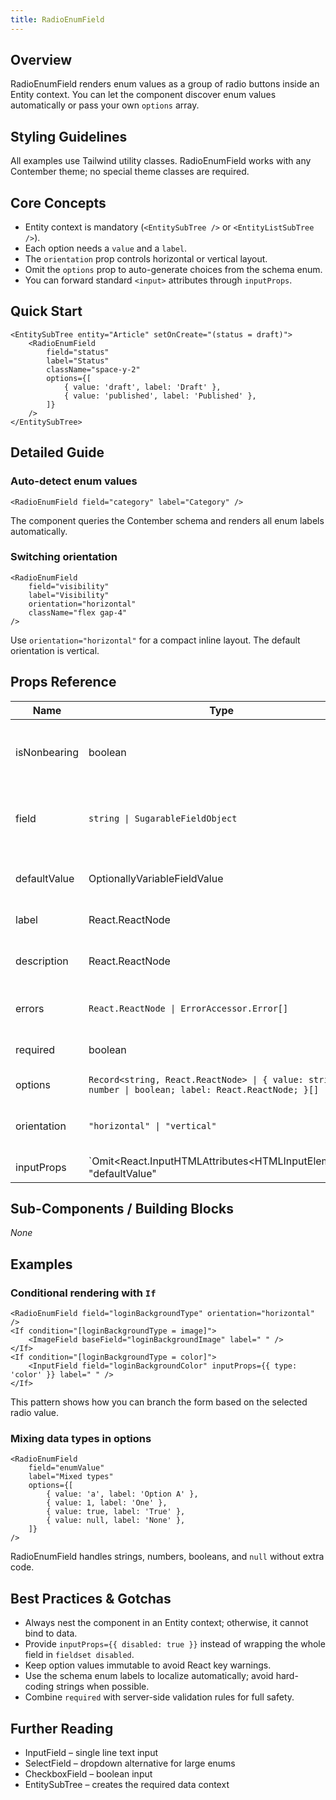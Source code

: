 ```yaml
---
title: RadioEnumField
---
```


<!-- Edited by human: false -->
<!-- Examples count: 16 -->
<!-- Source examples: 2 -->
<!-- Playground examples: 4 -->
<!-- External examples: 10 -->
<!-- Import examples: 7 -->

## Overview
RadioEnumField renders enum values as a group of radio buttons inside an Entity context.
You can let the component discover enum values automatically or pass your own `options` array.

## Styling Guidelines
All examples use Tailwind utility classes.
RadioEnumField works with any Contember theme; no special theme classes are required.

## Core Concepts
- Entity context is mandatory (`<EntitySubTree />` or `<EntityListSubTree />`).
- Each option needs a `value` and a `label`.
- The `orientation` prop controls horizontal or vertical layout.
- Omit the `options` prop to auto-generate choices from the schema enum.
- You can forward standard `<input>` attributes through `inputProps`.

## Quick Start
```tsx
<EntitySubTree entity="Article" setOnCreate="(status = draft)">
	<RadioEnumField
		field="status"
		label="Status"
		className="space-y-2"
		options={[
			{ value: 'draft', label: 'Draft' },
			{ value: 'published', label: 'Published' },
		]}
	/>
</EntitySubTree>
```

## Detailed Guide
### Auto-detect enum values
```tsx
<RadioEnumField field="category" label="Category" />
```
The component queries the Contember schema and renders all enum labels automatically.

### Switching orientation
```tsx
<RadioEnumField
	field="visibility"
	label="Visibility"
	orientation="horizontal"
	className="flex gap-4"
/>
```
Use `orientation="horizontal"` for a compact inline layout. The default orientation is vertical.

## Props Reference
| Name | Type | Required | Default | Description |
|------|------|----------|---------|-------------|
| isNonbearing | boolean | Yes | - | Excludes the field from dirty-state calculation. |
| field | `string \| SugarableFieldObject` | Yes | - | Target enum field within the current entity. |
| defaultValue | OptionallyVariableFieldValue | Yes | - | Initial value used on entity creation. |
| label | React.ReactNode | Yes | - | Visible field label. |
| description | React.ReactNode | Yes | - | Helper text displayed below the radios. |
| errors | `React.ReactNode \| ErrorAccessor.Error[]` | Yes | - | Custom validation errors. |
| required | boolean | Yes | - | Marks the field as mandatory. |
| options | `Record<string, React.ReactNode> \| { value: string \| number \| boolean; label: React.ReactNode; }[]` | No | - | Explicit option list. |
| orientation | `"horizontal" \| "vertical"` | No | "vertical" | Layout direction of radio buttons. |
| inputProps | `Omit&lt;React.InputHTMLAttributes&lt;HTMLInputElement&gt;, "defaultValue" | "value"&gt;` | No | - | Extra attributes passed to every radio input. |

## Sub-Components / Building Blocks
_None_

## Examples
### Conditional rendering with `If`
```tsx
<RadioEnumField field="loginBackgroundType" orientation="horizontal" />
<If condition="[loginBackgroundType = image]">
	<ImageField baseField="loginBackgroundImage" label=" " />
</If>
<If condition="[loginBackgroundType = color]">
	<InputField field="loginBackgroundColor" inputProps={{ type: 'color' }} label=" " />
</If>
```
This pattern shows how you can branch the form based on the selected radio value.

### Mixing data types in options
```tsx
<RadioEnumField
	field="enumValue"
	label="Mixed types"
	options={[
		{ value: 'a', label: 'Option A' },
		{ value: 1, label: 'One' },
		{ value: true, label: 'True' },
		{ value: null, label: 'None' },
	]}
/>
```
RadioEnumField handles strings, numbers, booleans, and `null` without extra code.

## Best Practices & Gotchas
- Always nest the component in an Entity context; otherwise, it cannot bind to data.
- Provide `inputProps={{ disabled: true }}` instead of wrapping the whole field in `fieldset disabled`.
- Keep option values immutable to avoid React key warnings.
- Use the schema enum labels to localize automatically; avoid hard-coding strings when possible.
- Combine `required` with server-side validation rules for full safety.

## Further Reading
- InputField – single line text input
- SelectField – dropdown alternative for large enums
- CheckboxField – boolean input
- EntitySubTree – creates the required data context

<!-- End of Generated Documentation -->
